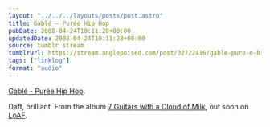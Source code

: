 ```yaml
---
layout: "../../../layouts/posts/post.astro"
title: Gablé – Purée Hip Hop
pubDate: 2008-04-24T10:11:28+00:00
updatedDate: 2008-04-24T10:11:28+00:00
source: tumblr stream
tumblrUrl: https://stream.anglepoised.com/post/32722416/gable-pure-e-hip-hop-daft-brilliant-from-the
tags: ["linklog"]
format: "audio"
---
```



<YouTube id="https://www.youtube.com/watch?v=-LhU0PuPIqQ" />

[Gablé - Purée Hip Hop][1].

Daft, brilliant. From the album [7 Guitars with a Cloud of Milk][2], out soon on [LoAF][3].

[1]: https://www.youtube.com/watch?v=-LhU0PuPIqQ
[2]: http://www.l-o-a-f.com/index.php?artist_id=87
[3]: http://www.l-o-a-f.com/
